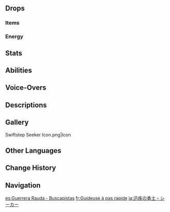 {{Enemy Infobox
|title    = 
|dmgtype  = Physical
|dmgtype2 = Dendro
|image    = Enemy Swiftstep Seeker.png
|type     = Common Enemies
|family   = Other Human Factions
|group    = Sauroform Tribal Warriors
|weakpoint = 
}}
{{Enemy Intro}}

==Drops==
===Items===
{{Drops|Sauroform Tribal Warrior}}

===Energy===
{{Energy Drops
|type  = None
|hp1   = 60
|p1    = 1
|hp2   = 0
|p2    = 1
}}

==Stats==
{{Enemy Stats
|phys_res = -20%

|hp_ratio     = 1.6
|hp_type      = 2
|atk_ratio    = 1.8
|atk_type     = 2
}}

==Abilities==
{{Enemy Attacks
|name_1      = Slash
|desc_1      = Slashes twice with her sword, dealing '''75% ATK''', '''80% ATK''' as {{Color|Physical DMG}}.

|name_2      = Stab
|desc_2      = Lunges forward and stabs once, dealing '''85% ATK''' as {{Color|Physical DMG}}.

|name_3      = Boomerang
|desc_3      = Throws her sword, which rapidly spins and flies in a straight line on the first throw, then in an arc before returning to her, dealing '''80% ATK''' as {{Color|Dendro DMG}} in its path. If the sword hits an object while in flight, it will ricochet and knock the Swiftstep Seeker back. Applying {{Dendro}} to her.
}}

==Voice-Overs==
{{Stub|Missing Korean transcriptions.[[Category:VO Korean Romanization Missing]]}}
{{VO/Enemy
|enemy                   = Swiftstep Seeker
    
|vo_01_00_title          = Alert
|vo_01_01_file           = VO {lang}{name} - Alert.ogg
|vo_01_01_tx_en          = What are you up to? Go on, speak up.
|vo_01_01_tx_zh          = 你在打什么主意？直接，说出来吧。
|vo_01_01_rm_zh          = 
|vo_01_01_tx_ja          = 何考えてるの？正直に言ったら？
|vo_01_01_rm_ja          = 
|vo_01_01_tx_ko          = {{tx}}
|vo_01_01_rm_ko          = 
    
|vo_02_00_title          = Entering Battle
|vo_02_01_file           = VO {lang}{name} - Entering Battle.ogg
|vo_02_01_tx_en          = Alright, let's finish this fast.
|vo_02_01_tx_zh          = 好吧，速战速决。
|vo_02_01_rm_zh          = 
|vo_02_01_tx_ja          = はは、すぐ終わらせてあげる！
|vo_02_01_rm_ja          = 
|vo_02_01_tx_ko          = {{tx}}
|vo_02_01_rm_ko          = 

|vo_03_00_title          = Swing
|vo_03_01_tx_en          = {{A|VO Forged Sand Interrogator - Swing 01.ogg}} {{A|VO Forged Sand Interrogator - Swing 02.ogg}} {{A|VO Forged Sand Interrogator - Swing 03.ogg}}
|vo_03_01_tx_zh          = {{A|VO ZH Forged Sand Interrogator - Swing 01.ogg}} {{A|VO ZH Forged Sand Interrogator - Swing 02.ogg}} {{A|VO ZH Forged Sand Interrogator - Swing 03.ogg}}
|vo_03_01_tx_ja          = {{A|VO JA Forged Sand Interrogator - Swing 01.ogg}} {{A|VO JA Forged Sand Interrogator - Swing 02.ogg}} {{A|VO JA Forged Sand Interrogator - Swing 03.ogg}} 
|vo_03_01_tx_ko          = {{A|VO KO Forged Sand Interrogator - Swing 01.ogg}} {{A|VO KO Forged Sand Interrogator - Swing 02.ogg}} {{A|VO KO Forged Sand Interrogator - Swing 03.ogg}}

|vo_04_00_title          = Stab
|vo_04_01_tx_en          = {{A|VO Forged Sand Interrogator - Stab 01.ogg}} {{A|VO Forged Sand Interrogator - Stab 02.ogg}} 
|vo_04_01_tx_zh          = {{A|VO ZH Forged Sand Interrogator - Stab 01.ogg}} {{A|VO ZH Forged Sand Interrogator - Stab 02.ogg}} 
|vo_04_01_tx_ja          = {{A|VO JA Forged Sand Interrogator - Stab 01.ogg}} {{A|VO JA Forged Sand Interrogator - Stab 02.ogg}} 
|vo_04_01_tx_ko          = {{A|VO KO Forged Sand Interrogator - Stab 01.ogg}} {{A|VO KO Forged Sand Interrogator - Stab 02.ogg}} 
    
|vo_05_00_title          = Boomerang
|vo_05_01_file           = VO {lang}{name} - Boomerang.ogg
|vo_05_01_tx_en          = Let's round 'em up!
|vo_05_01_tx_zh          = 开始回旋吧！
|vo_05_01_rm_zh          = 
|vo_05_01_tx_ja          = 飛び回れ！
|vo_05_01_rm_ja          = 
|vo_05_01_tx_ko          = {{tx}}
|vo_05_01_rm_ko          = 

|vo_06_00_title          = Defeated
|vo_06_01_file           = VO {lang}Forged Sand Interrogator - Defeated.ogg
|vo_06_01_tx_en          = That was quick...
|vo_06_01_tx_zh          = 确实…挺快…
|vo_06_01_rm_zh          = 
|vo_06_01_tx_ja          = あっ…という間に…
|vo_06_01_rm_ja          = 
|vo_06_01_tx_ko          = {{tx}}
|vo_06_01_rm_ko          = 
}}

==Descriptions==
{{Description|A warrior from the Canopy, and a tribal guardian that patrols the forest valleys and mountain streams.<br>Unlike the warriors of other tribes, these warriors, ever swinging around the mountains using their grappling hooks, are always considering how to defeat their opponents with unexpected attacks.|[[Archive]]}}

==Gallery==
<gallery>
Swiftstep Seeker Icon.png|Icon
</gallery>

==Other Languages==
{{Other Languages
|en       = Swiftstep Seeker
|zhs      = 疾迅勇士·引索客
|zhs_rm   = Jíxùn Yǒngshì - Yǐnsuǒkè
|zht      = 疾迅勇士·引索客
|zht_rm   = Jíxùn Yǒngshì - Yǐnsuǒkè
|zh_tl    = 
|ja       = 迅疾の勇士·シーカー
|ja_rm    = Jinhaya no Yūshi - Shīkā
|ja_tl    = 
|ko       = 날쌘 용사·밧줄꾼
|ko_rm    = Nalssaen Yongsa - Batjulkkun
|ko_tl    = 
|es       = Guerrera Rauda - Buscapistas
|es_tl    = Swift Warrior - Tracker
|fr       = Guideuse à pas rapide
|fr_tl    = Fast-Stepping Guideress
|ru       = Стремительный воин: Ищущая
|ru_tl    = Swift Warrior: Seeker
|th       = Swiftstep Seeker
|vi       = Dũng Sĩ Nhanh Nhẹn - Tìm Kiếm
|vi_tl    = 
|de       = Recke des schnellen Schritts – Sucher
|de_tl    = Warrior of the Swift Steps – Seeker
|id       = Swiftstep Seeker
|pt       = Exploradora de Passo Ágil
|pt_tl    = 
|tr       = Çevik Adım: Arayıcı
|tr_tl    = 
|it       = Cercatrice piè veloce
|it_tl    = 
}}

==Change History==
{{Change History|5.0}}

==Navigation==
{{Enemy Navbox|Common}}

[[es:Guerrera Rauda - Buscapistas]]
[[fr:Guideuse à pas rapide]]
[[ja:迅疾の勇士・シーカー]]